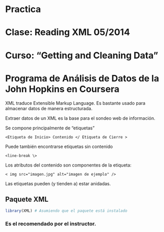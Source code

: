 Practica
========================================================
Clase: Reading XML 05/2014
========================================================

Curso: "Getting and Cleaning Data"
========================================================
Programa de Análisis de Datos de la John Hopkins en Coursera
========================================================

XML traduce Extensible Markup Language. Es bastante usado para almacenar datos de manera estructurada.

Extraer datos de un XML es la base para el sondeo web de información.

Se compone principalmente de "etiquetas"
```
<Etiqueta de Inicio> Contenido </ Etiqueta de Cierre >
```
Puede también encontrarse etiquetas sin contenido

```
<line-break \>
```
Los atributos del contenido son componentes de la etiqueta:

```
< img src="imagen.jpg" alt="imagen de ejemplo" />
```

Las etiquetas pueden (y tienden a) estar anidadas.

Paquete XML
-----------------------
```r
library(XML) # Asumiendo que el paquete está instalado
```
### Es el recomendado por el instructor.
